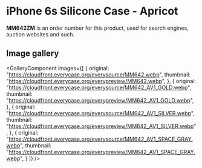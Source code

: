 
# iPhone 6s Silicone Case - Apricot

<Callout type='info' emoji='👉🏻'>**MM642ZM** is an order number for this product, used for search engines, auction websites and such.</Callout>

## Image gallery

<GalleryComponent
    images={[
      {
        original: "https://cloudfront.everycase.org/everysource/MM642.webp",
        thumbnail: "https://cloudfront.everycase.org/everypreview/MM642.webp",
      },
      {
        original: "https://cloudfront.everycase.org/everysource/MM642_AV1_GOLD.webp",
        thumbnail: "https://cloudfront.everycase.org/everypreview/MM642_AV1_GOLD.webp",
      },
      {
        original: "https://cloudfront.everycase.org/everysource/MM642_AV1_SILVER.webp",
        thumbnail: "https://cloudfront.everycase.org/everypreview/MM642_AV1_SILVER.webp",
      },
      {
        original: "https://cloudfront.everycase.org/everysource/MM642_AV1_SPACE_GRAY.webp",
        thumbnail: "https://cloudfront.everycase.org/everypreview/MM642_AV1_SPACE_GRAY.webp",
      }
    ]}
  />
